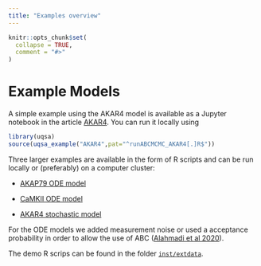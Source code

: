 ```yaml
---
title: "Examples overview"
---
```


```r
knitr::opts_chunk$set(
  collapse = TRUE,
  comment = "#>"
)
```


# Example Models

A simple example using the AKAR4 model is available as a Jupyter notebook in the article [AKAR4](articles/AKAR4.html). You can run it locally using

```R
library(uqsa)
source(uqsa_example("AKAR4",pat="^runABCMCMC_AKAR4[.]R$"))
```

Three larger examples are available in the form of R scripts and can be run locally or (preferably) on a computer cluster:

* [AKAP79 ODE model](./uqsa-AKAP79.html)

* [CaMKII ODE model](https://github.com/icpm-kth/uqsa/blob/master/inst/extdata/CaMKII/runABCMCMC_CaMKII.R)

* [AKAR4 stochastic model](https://github.com/icpm-kth/uqsa/blob/master/inst/extdata/AKAR4/runABCMCMC_AKAR4_withStochasticStimulation.R)


For the ODE models we added measurement noise or used a acceptance probability in order to allow the use of ABC ([Alahmadi et al 2020](http://dx.doi.org/10.1098/rsos.191315)).
  
The demo R scrips can be found in the folder [`inst/extdata`](https://github.com/icpm-kth/uqsa/tree/master/inst/extdata).